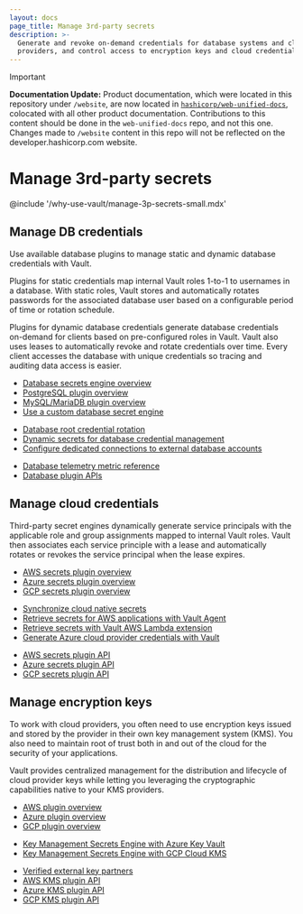 ```yaml
---
layout: docs
page_title: Manage 3rd-party secrets
description: >-
  Generate and revoke on-demand credentials for database systems and cloud
  providers, and control access to encryption keys and cloud credentials.
---
```


> [!IMPORTANT]  
> **Documentation Update:** Product documentation, which were located in this repository under `/website`, are now located in [`hashicorp/web-unified-docs`](https://github.com/hashicorp/web-unified-docs), colocated with all other product documentation. Contributions to this content should be done in the `web-unified-docs` repo, and not this one. Changes made to `/website` content in this repo will not be reflected on the developer.hashicorp.com website.

# Manage 3rd-party secrets

@include '/why-use-vault/manage-3p-secrets-small.mdx'


## Manage DB credentials

Use available database plugins to manage static and dynamic database credentials
with Vault.

Plugins for static credentials map internal Vault roles 1-to-1 to usernames in a
database. With static roles, Vault stores and automatically rotates passwords
for the associated database user based on a configurable period of time or
rotation schedule.

Plugins for dynamic database credentials generate database credentials on-demand
for clients based on pre-configured roles in Vault. Vault also uses leases to
automatically revoke and rotate credentials over time. Every client accesses the
database with unique credentials so tracing and auditing data access is easier.


<Tabs>
<Tab heading="Guides" group="guides">

- [Database secrets engine overview](/vault/docs/secrets/databases)
- [PostgreSQL plugin overview](/vault/docs/secrets/databases/postgresql)
- [MySQL/MariaDB plugin overview](/vault/docs/secrets/databases/mysql-maria)
- [Use a custom database secret engine](/vault/docs/secrets/databases/custom)

</Tab>
<Tab heading="Tutorials" group="tutorials">

- [Database root credential rotation](/vault/tutorials/db-credentials/database-root-rotation)
- [Dynamic secrets for database credential management](/vault/tutorials/db-credentials/database-secrets)
- [Configure dedicated connections to external database accounts](/vault/tutorials/db-credentials/configure-external-database-connection)

</Tab>
<Tab heading="References" group="reference">

- [Database telemetry metric reference](/vault/docs/internals/telemetry/metrics/database)
- [Database plugin APIs](/vault/api-docs/secret/databases)

</Tab>
</Tabs>


## Manage cloud credentials

Third-party secret engines dynamically generate service principals with the
applicable role and group assignments mapped to internal Vault roles. Vault
then associates each service principle with a lease and automatically rotates
or revokes the service principal when the lease expires.

<Tabs>
<Tab heading="Guides" group="guides">

- [AWS secrets plugin overview](/vault/docs/secrets/aws)
- [Azure secrets plugin overview](/vault/docs/secrets/azure)
- [GCP secrets plugin overview](/vault/docs/secrets/gcp)

</Tab>
<Tab heading="Tutorials" group="tutorials">

- [Synchronize cloud native secrets](/vault/tutorials/enterprise/enable-secrets-sync)
- [Retrieve secrets for AWS applications with Vault Agent](/vault/tutorials/vault-agent/agent-aws)
- [Retrieve secrets with Vault AWS Lambda extension](/vault/tutorials/app-integration/intro-vault-aws-lambda-extension)
- [Generate Azure cloud provider credentials with Vault](/vault/tutorials/secrets-management/azure-secrets)

</Tab>
<Tab heading="References" group="reference">

- [AWS secrets plugin API](/vault/api-docs/secret/aws)
- [Azure secrets plugin API](/vault/api-docs/secret/azure)
- [GCP secrets plugin API](/vault/api-docs/secret/gcp)

</Tab>
</Tabs>


## Manage encryption keys

To work with cloud providers, you often need to use encryption keys issued and
stored by the provider in their own key management system (KMS). You also need
to maintain root of trust both in and out of the cloud for the security
of your applications.

Vault provides centralized management for the distribution and lifecycle of
cloud provider keys while letting you leveraging the cryptographic capabilities
native to your KMS providers.

<Tabs>
<Tab heading="Guides" group="guides">

- [AWS plugin overview](/vault/docs/secrets/key-management/awskms)
- [Azure plugin overview](/vault/docs/secrets/key-management/azurekeyvault)
- [GCP plugin overview](/vault/docs/secrets/key-management/gcpkms)

</Tab>
<Tab heading="Tutorials" group="tutorials">

- [Key Management Secrets Engine with Azure Key Vault](/vault/tutorials/enterprise/key-management-secrets-engine-azure-key-vault)
- [Key Management Secrets Engine with GCP Cloud KMS](/vault/tutorials/enterprise/key-management-secrets-engine-gcp-cloud-kms)

</Tab>
<Tab heading="References" group="reference">

- [Verified external key partners](/vault/docs/partners/external-keys)
- [AWS KMS plugin API](/vault/api-docs/secret/key-management/awskms)
- [Azure KMS plugin API](/vault/api-docs/secret/key-management/azurekeyvault)
- [GCP KMS plugin API](/vault/api-docs/secret/key-management/gcpkms)

</Tab>
</Tabs>

